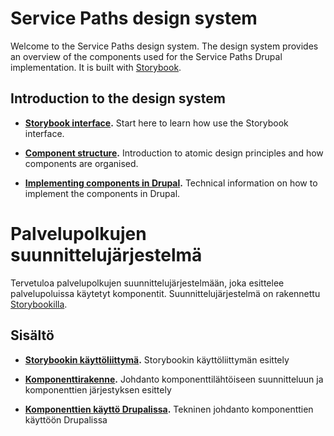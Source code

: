 
<Meta title="Documentation/Introduction" />

<Docs language="en">

# Service Paths design system

Welcome to the Service Paths design system. The design system provides an overview of the
components used for the Service Paths Drupal implementation. It is built with
[Storybook](https://storybook.js.org/).

## Introduction to the design system

- **[Storybook interface](?path=/story/documentation-interface--page).**
  Start here to learn how use the Storybook interface.

- **[Component structure](?path=/story/documentation-component-structure--page).**
  Introduction to atomic design principles and how components are organised.

- **[Implementing components in Drupal](?path=/story/documentation-component-integration--page).**
  Technical information on how to implement the components in Drupal.

</Docs>


<Docs language="fi">

# Palvelupolkujen suunnittelujärjestelmä

Tervetuloa palvelupolkujen suunnittelujärjestelmään, joka esittelee palvelupoluissa käytetyt komponentit.
Suunnittelujärjestelmä on rakennettu [Storybookilla](https://storybook.js.org/).

## Sisältö

- **[Storybookin käyttöliittymä](?path=/story/documentation-interface--page&globals=locale:fi).**
  Storybookin käyttöliittymän esittely

- **[Komponenttirakenne](?path=/story/documentation-component-structure--page&globals=locale:fi).**
  Johdanto komponenttilähtöiseen suunnitteluun ja komponenttien järjestyksen esittely

- **[Komponenttien käyttö Drupalissa](?path=/story/documentation-component-integration--page&globals=locale:fi).**
  Tekninen johdanto komponenttien käyttöön Drupalissa

</Docs>
